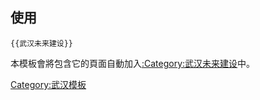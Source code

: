 {{未来建设|sect={{{sect|}}}|武汉|}}<noinclude>[[Category:中国大陆未来建设模板|{{PAGENAME}}]][[Category:武汉模板]]
== 使用 ==
<pre>{{武汉未来建设}}</pre>
本模板會將包含它的頁面自動加入[[:Category:武汉未来建设]]中。
</noinclude>